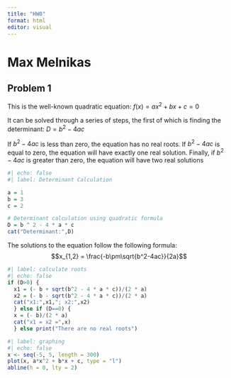 ```yaml
---
title: "HW0" 
format: html 
editor: visual
---
```


# Max Melnikas

## Problem 1

This is the well-known quadratic equation: $f(x) = ax^2 + bx + c = 0$

It can be solved through a series of steps, the first of which is finding the determinant: $D=b^2 - 4ac$

If $b^2 - 4ac$ is less than zero, the equation has no real roots. If $b^2 - 4ac$ is equal to zero, the equation will have exactly one real solution. Finally, if $b^2 - 4ac$ is greater than zero, the equation will have two real solutions

```r
#| echo: false 
#| label: Determinant Calculation

a = 1 
b = 3 
c = 2 

# Determinant calculation using quadratic formula 
D = b ^ 2 - 4 * a * c 
cat("Determinant:",D)
```

The solutions to the equation follow the following formula: $$x_{1,2} = \frac{-b\pm\sqrt{b^2-4ac}}{2a}$$

```r
#| label: calculate roots 
#| echo: false 
if (D>0) { 
  x1 = (- b + sqrt(b^2 - 4 * a * c))/(2 * a) 
  x2 = (- b - sqrt(b^2 - 4 * a * c))/(2 * a) 
  cat("x1:",x1,"; x2:",x2) 
  } else if (D==0) { 
  x = (- b)/(2 * a) 
  cat("x1 = x2 =",x) 
  } else print("There are no real roots")
```

```r
#| label: graphing 
#| echo: false 
x <- seq(-5, 5, length = 300) 
plot(x, a*x^2 + b*x + c, type = "l") 
abline(h = 0, lty = 2)
```
